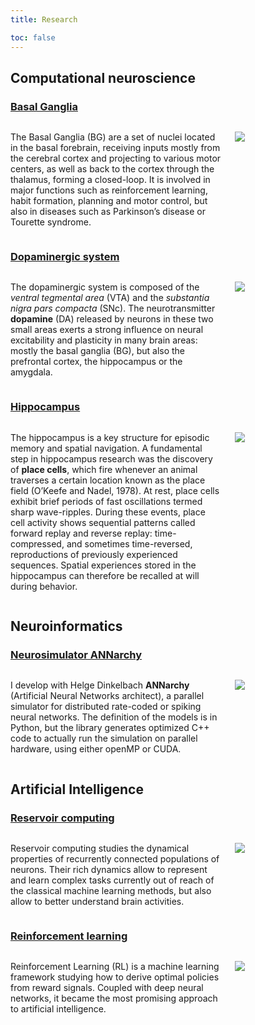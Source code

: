 ```yaml
---
title: Research

toc: false
---
```


## Computational neuroscience

### [Basal Ganglia](research/basalganglia.qmd)

::: {.columns}
::: {.column width=70%}


The Basal Ganglia (BG) are a set of nuclei located in the basal forebrain, receiving inputs mostly from the cerebral cortex and projecting to various motor centers, as well as back to the cortex through the thalamus, forming a closed-loop. It is involved in major functions such as reinforcement learning, habit formation, planning and motor control, but also in diseases such as Parkinson's disease or Tourette syndrome.
::: 
::: {.column width=30%}
![](img/basalganglia.png)
:::
:::


### [Dopaminergic system](research/dopamine.qmd)

::: {.columns}
::: {.column width=70%}

The dopaminergic system is composed of the *ventral tegmental area* (VTA) and the *substantia nigra pars compacta* (SNc). The neurotransmitter **dopamine** (DA) released by neurons in these two small areas exerts a strong influence on neural excitability and plasticity in many brain areas: mostly the basal ganglia (BG), but also the prefrontal cortex, the hippocampus or the amygdala.
::: 
::: {.column width=30%}
![](img/dopamine.jpg)
:::
:::

### [Hippocampus](research/hippocampus.qmd)

::: {.columns}
::: {.column width=70%}


The hippocampus is a key structure for episodic memory and spatial navigation. A fundamental step in hippocampus research was the discovery of **place cells**, which fire whenever an animal traverses a certain location known as the place field (O'Keefe and Nadel, 1978). At rest, place cells exhibit brief periods of fast oscillations termed sharp wave-ripples. During these events, place cell activity shows sequential patterns called forward replay and reverse replay: time-compressed, and sometimes time-reversed, reproductions of previously experienced sequences. Spatial experiences stored in the hippocampus can therefore be recalled at will during behavior.
::: 
::: {.column width=30%}
![](img/hippocampus.png)
:::
:::

## Neuroinformatics

### [Neurosimulator ANNarchy](research/annarchy.qmd)

::: {.columns}
::: {.column width=70%}


I develop with Helge Dinkelbach **ANNarchy** (Artificial Neural Networks architect), a parallel simulator for distributed rate-coded or spiking neural networks. The definition of the models is in Python, but the library generates optimized C++ code to actually run the simulation on parallel hardware, using either openMP or CUDA.
::: 
::: {.column width=30%}
![](img/annarchy.svg)
:::
:::


## Artificial Intelligence

### [Reservoir computing](research/reservoircomputing.qmd)

::: {.columns}
::: {.column width=70%}


Reservoir computing studies the dynamical properties of recurrently connected populations of neurons. Their rich dynamics allow to represent and learn complex tasks currently out of reach of the classical machine learning methods, but also allow to better understand brain activities.
::: 
::: {.column width=30%}
![](img/rc.png)
:::
:::

### [Reinforcement learning](research/reinforcementlearning.qmd)

::: {.columns}
::: {.column width=70%}


Reinforcement Learning (RL) is a machine learning framework studying how to derive optimal policies from reward signals. Coupled with deep neural networks, it became the most promising approach to artificial intelligence.
::: 
::: {.column width=30%}
![](img/reinforcement.png)
:::
:::